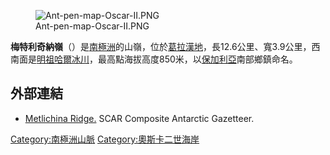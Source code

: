 [[Image:Ant-pen-map-Oscar-II.PNG|thumb]]

'''梅特利奇納嶺'''（{{lang-en|Metlichina Ridge}}）是[[南極洲|南極洲]]的山嶺，位於[[葛拉漢地|葛拉漢地]]，長12.6公里、寬3.9公里，西南面是[[明祖哈爾冰川|明祖哈爾冰川]]，最高點海拔高度850米，以[[保加利亞|保加利亞]]南部鄉鎮命名。

{{coord|65|10|00|S|62|04|00|W|display=title}}

==外部連結==
* [https://data.aad.gov.au/aadc/gaz/scar/display_name.cfm?gaz_id=137402 Metlichina Ridge.] {{Wayback|url=https://data.aad.gov.au/aadc/gaz/scar/display_name.cfm?gaz_id=137402 |date=20131005000302 }} SCAR Composite Antarctic Gazetteer.

{{DEFAULTSORT:Metlichina Ridge}}
[[Category:南極洲山脈|Category:南極洲山脈]]
[[Category:奧斯卡二世海岸|Category:奧斯卡二世海岸]]


{{OscarIICoast-geo-stub}}